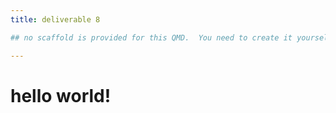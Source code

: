 ```yaml
---
title: deliverable 8

## no scaffold is provided for this QMD.  You need to create it yourself!

---
```


# hello world!
